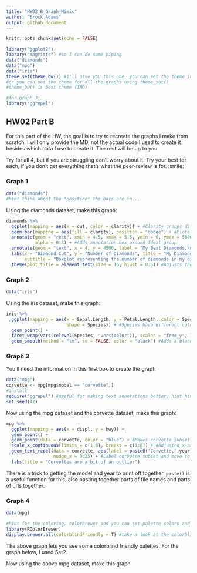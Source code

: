 ---
title: "HW02_B_Graph-Mimic"
author: "Brock Adams"
output: github_document
---

```{r setup, include=FALSE}
knitr::opts_chunk$set(echo = FALSE)
```


```{r load libraries, echo = TRUE, include=TRUE}
library("ggplot2")
library("magrittr") #so I can do some piping
data("diamonds")
data("mpg")
data("iris")
theme_set(theme_bw()) #I'll give you this one, you can set the theme individually for graphs
#or you can set the theme for all the graphs using theme_set()
#theme_bw() is best theme (IMO)

#for graph 3:
library("ggrepel")


```

## HW02 Part B

For this part of the HW, the goal is to try to recreate the graphs I make from scratch. I will only provide the MD, not the actual code I used to create it besides which data I use to create it. The rest will be up to you. 

Try for all 4, but if you are struggling don't worry about it. Try your best for each, if you don't get everything that's what the peer-review is for. :smile:


### Graph 1
```{r, echo = T, include = TRUE}
data("diamonds")
#hint think about the *position* the bars are in...

```


Using the diamonds dataset, make this graph:
```{r graph1 code, echo=FALSE}
diamonds %>% 
  ggplot(mapping = aes(x = cut, color = clarity)) + #Clarity groups differ by color
  geom_bar(mapping = aes(fill = clarity), position = "dodge") + #Plots data not stacked, bars filled with color
  annotate(geom = "rect", xmin = 4.5, xmax = 5.5, ymin = 0, ymax = 5000, 
           alpha = 0.3) + #Adds annotation box around Ideal group
  annotate(geom = "text", x = 4, y = 4500, label = "My Best Diamonds,\nof course") + #Adds text next to annotation box
  labs(x = "Diamond Cut", y = "Number of Diamonds", title = "My Diamond Collection",
       subtitle = "Boxplot representing the number of diamonds in my diamond collection by\ntype of cut quality and clarity of diamond") + #Label x and y axes, title, subtitle, and caption
  theme(plot.title = element_text(size = 16, hjust = 0.5)) #Adjusts the font size and location of title

```

### Graph 2
```{r, echo = T, include = TRUE}
data("iris")
```

Using the iris dataset, make this graph:
```{r graph 2 code, echo=FALSE}
iris %>%
  ggplot(mapping = aes(x = Sepal.Length, y = Petal.Length, color = Species, 
                       shape = Species)) + #Species have different colors and shapes
  geom_point() + 
  facet_wrap(vars(relevel(Species, "versicolor")), scales = "free_y", ) + #Relevel to make versicolor left-most grid, scales y-axis to group
  geom_smooth(method = "lm", se = FALSE, color = "black") #Adds a black linear trendline to each group
```


### Graph 3
You'll need the information in this first box to create the graph
```{r, echo = TRUE}
data("mpg")
corvette <- mpg[mpg$model == "corvette",]
#install
require("ggrepel") #useful for making text annotations better, hint hint
set.seed(42)
```

Now using the mpg dataset and the corvette dataset, make this graph:

```{r graph 3 code}
mpg %>% 
  ggplot(mapping = aes(x = displ, y = hwy)) +
  geom_point() +
  geom_point(data = corvette, color = "blue") + #Makes corvette subset blue
  scale_x_continuous(limits = c(1,8), breaks = c(1:8)) + #Adjusted x-axis scale to match graph
  geom_text_repel(data = corvette, aes(label = paste0("Corvette,",year)), 
                  nudge_x = 0.25) + #Label corvette subset and move to match graph*
  labs(title = "Corvettes are a bit of an outlier")
```

There is a trick to getting the model and year to print off together. `paste()` is a useful function for this, also pasting together parts of file names and parts of urls together. 


### Graph 4 
```{r, echo = T}
data(mpg)

#hint for the coloring, colorbrewer and you can set palette colors and make your graphs colorblind friendly
library(RColorBrewer)
display.brewer.all(colorblindFriendly = T) #take a look at the colorblindfriendly options
```

The above graph lets you see some colorblind friendly palettes. For the graph below, I used Set2.



Now using the above mpg dataset, make this graph

```{r graph 4 code}

```




